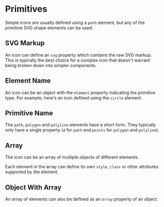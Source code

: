 
# Primitives

Simple icons are usually defined using a `path` element, but any of the
primitive SVG shape elements can be used.

## SVG Markup

An icon can define an `svg` property which contains the raw SVG markup.  This
is typically the best choice for a complex icon that doesn't warrant being
broken down into simpler components.

<Example
  Component={String}
  code={StringSrc}
/>

## Element Name

An icon can be an object with the `element` property indicating the primitive
type. For example, here's an icon defined using the `circle` element.

<Example
  Component={Object}
  code={ObjectSrc}
  expand
/>

## Primitive Name

The `path`, `polygon` and `polyline` elements have a short form.  They
typically only have a single property (`d` for `path` and `points` for
`polygon` and `polyline`).

<Example
  Component={Path}
  code={PathSrc}
  expand
/>

## Array

The icon can be an array of multiple objects of different elements.

<Example
  Component={Array}
  code={ArraySrc}
  expand
/>

Each element in the array can define its own `style`, `class` or other
attributes supported by the element.

<Example
  Component={Badger}
  code={BadgerSrc}
  expand
/>

## Object With Array

An array of elements can also be defined as an `array` property of an object.

<Example
  Component={ObjArray}
  code={ObjArraySrc}
  expand
/>
